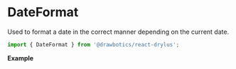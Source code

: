 


# DateFormat
Used to format a date in the correct manner depending on the current date.

```jsx
import { DateFormat } from '@drawbotics/react-drylus';
```
__Example__

<Playground component={DateFormat}>
  <DateFormat value={new Date('June 1, 2020')} />
</Playground>
